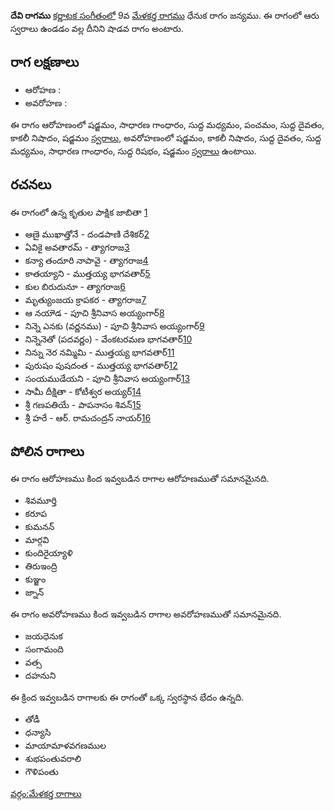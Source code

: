 {{Infobox ragam
	| name          	= దేవి
	| synonym	    	= 
	| mela          	= 
	| chakra        	= 
	| janaka        	= 
	| type          	= శాడవ
	| arohanam      	= {{svaraC|S|G2|M1|P|D1|N3|S'}} 
	| avarohanam    	= {{svaraC|S'|N3|D1|M1|G2|R1|S}}
	| jeeva         	=
	| chhaya        	=
	| nyasa         	=
	| vishesha      	= 
	| equivalent  		= 
}}
{{కర్ణాటక సంగీత రాగాలు}}
'''దేవి రాగము''' [[కర్ణాటక సంగీతం]]లో 9వ [[మేళకర్త రాగము]] ధేనుక రాగం జన్యము.  ఈ రాగంలో ఆరు స్వరాలు ఉండడం వల్ల దీనిని షాడవ రాగం అంటారు.


==రాగ లక్షణాలు==


* ఆరోహణ : {{svaraC|S|G2|M1|P|D1|N3|S'}} 
* అవరోహణ : {{svaraC|S'|N3|D1|M1|G2|R1|S}}

ఈ రాగం ఆరోహణంలో షడ్జమం, సాధారణ గాంధారం, సుద్ద మధ్యమం, పంచమం, సుద్ద దైవతం, కాకలీ నిషాదం, షడ్జమం [[స్వరాలు]], అవరోహణంలో షడ్జమం, కాకలీ నిషాదం, సుద్ద దైవతం, సుద్ద మధ్యమం, సాధారణ గాంధారం, సుద్ద రిషభం, షడ్జమం [[స్వరాలు]] ఉంటాయి.

==రచనలు==
ఈ రాగంలో ఉన్న కృతుల పాక్షిక జాబితా [https://github.com/ssrihari/ragavardhini/blob/master/ragas/kritis.psv]
* ఆణై ముఖాత్తోనే - దండపాణి దేశికర్[http://www.karnatik.com/c1277.shtml]
* ఏవికై అవతారమ్ - త్యాగరాజ[http://www.karnatik.com/c2323.shtml]
* కన్యా తందూరి నాపావై - త్యాగరాజ[http://www.karnatik.com/c2389.shtml]
* కాతయ్యాని - ముత్తయ్య భాగవతార్[http://www.karnatik.com/c2034.shtml]
* కుల బిరుదునూ - త్యాగరాజ[http://www.karnatik.com/c2413.shtml]
* మృత్యుంజయ క్రాపకర - త్యాగరాజ[http://www.karnatik.com/c2564.shtml]
* ఆ నయాెడ - పూచి శ్రీనివాస అయ్యంగార్[http://www.karnatik.com/c1067.shtml]
* నిన్నె ఎనకు (వర్ణనము) - పూచి శ్రీనివాస అయ్యంగార్[http://www.karnatik.com/c3243.shtml]
* నిన్నెనెతో (పదవర్ణం) - వేంకటరమణ భాగవతార్[http://www.karnatik.com/c3191.shtml]
* నిన్ను నెర నమ్మిమి - ముత్తయ్య భాగవతార్[http://www.karnatik.com/c2190.shtml]
* పురుషం పుషదంత - ముత్తయ్య భాగవతార్[http://www.karnatik.com/c1989.shtml]
* సంయముడేయని - పూచి శ్రీనివాస అయ్యంగార్[http://www.karnatik.com/c3256.shtml]
* సామీ దీక్షితా - కోటీశ్వర అయ్యర్[http://www.karnatik.com/c1888.shtml]
* శ్రీ గణపతియే - పాపనాసం శివన్[http://www.karnatik.com/c1591.shtml]
* శ్రీ హరే - ఆర్. రామచంద్రన్ నాయర్[http://www.karnatik.com/c3128.shtml]




==పోలిన రాగాలు==
ఈ రాగం ఆరోహణము కింద ఇవ్వబడిన రాగాల ఆరోహణముతో సమానమైనది.
* శివమూర్తి
* కరూప
* కుమనన్
* మార్గవి
* కుందిరైయ్యాళి
* తిరుఇంద్రి
* కుఞ్జం
* జ్నాన్

ఈ రాగం అవరోహణము కింద ఇవ్వబడిన రాగాల అవరోహణముతో సమానమైనది.
* జయధెనుక
* సంగామంది
* వత్స
* దహనుని

ఈ క్రింద ఇవ్వబడిన రాగాలకు ఈ రాగంతో ఒక్క స్వరస్థాన భేదం ఉన్నది.
* తోడీ
* ధన్యాసి
* మాయామాళవగణముల
* శుభపంతువరాలి
* గౌళిపంతు



[[వర్గం:మేళకర్త రాగాలు]]